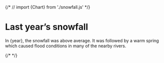 {/* // import {Chart} from './snowfall.js' */}

# Last year’s snowfall

In {year}, the snowfall was above average.
It was followed by a warm spring which caused
flood conditions in many of the nearby rivers.

{/* <Chart year={year} color="#fcb32c" /> */}